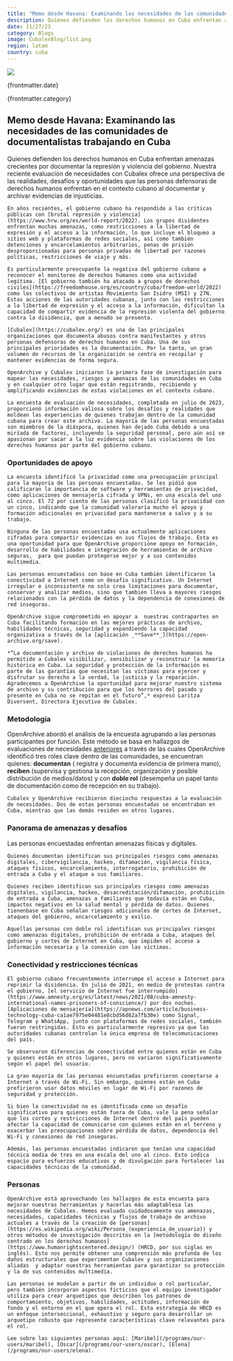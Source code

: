 ```yaml
---
title: "Memo desde Havana: Examinando las necesidades de las comunidades de documentalistas trabajando en Cuba"
description: Quienes defienden los derechos humanos en Cuba enfrentan amenazas crecientes por documentar la represión y violencia del gobierno. Nuestra reciente evaluación de necesidades con Cubalex ofrece una perspectiva de las realidades, desafíos y oportunidades que las personas defensoras de derechos humanos enfrentan en el contexto cubano al documentar y archivar evidencias de injusticias.
date: 11/27/23
category: Blogs
image: CubalexBlog/list.png
region: latam
country: cuba
---
```



<ArticleHeaderSection>

![](CubalexBlog/header.png)

{frontmatter.date}

{frontmatter.category}

## Memo desde Havana: Examinando las necesidades de las comunidades de documentalistas trabajando en Cuba

Quienes defienden los derechos humanos en Cuba enfrentan amenazas crecientes por documentar la represión y violencia del gobierno. Nuestra reciente evaluación de necesidades con Cubalex ofrece una perspectiva de las realidades, desafíos y oportunidades que las personas defensoras de derechos humanos enfrentan en el contexto cubano al documentar y archivar evidencias de injusticias.

</ArticleHeaderSection>
<ContentSection>

    En años recientes, el gobierno cubano ha respondido a las críticas públicas con [brutal represión y violencia](https://www.hrw.org/es/world-report/2022). Los grupos disidentes enfrentan muchas amenazas, como restricciones a la libertad de expresión y el acceso a la información, lo que incluye el bloqueo a sitios web y plataformas de redes sociales, así como también detenciones y encarcelamientos arbitrarios, penas de prisión desproporcionadas para personas privadas de libertad por razones políticas, restricciones de viaje y más.

    Es particularmente preocupante la negativa del gobierno cubano a reconocer el monitoreo de derechos humanos como una actividad legítima. [El gobierno también ha atacado a grupos de derechos civiles](https://freedomhouse.org/es/country/cuba/freedom-world/2022) como los colectivos de artistas Movimiento San Isidro (MSI) y 27N. Estas acciones de las autoridades cubanas, junto con las restricciones a la libertad de expresión y el acceso a la información, dificultan la capacidad de compartir evidencia de la represión violenta del gobierno contra la disidencia, que a menudo se presenta.

    [Cubalex](https://cubalex.org/) es una de las principales organizaciones que documenta abusos contra manifestantes y otros personas defensoras de derechos humanos en Cuba. Una de sus principales prioridades es la documentación. Por lo tanto, un gran volumen de recursos de la organización se centra en recopilar y mantener evidencias de forma segura.

    OpenArchive y Cubalex iniciaron la primera fase de investigación para mapear las necesidades, riesgos y amenazas de las comunidades en Cuba y en cualquier otro lugar que están registrando, recibiendo y amplificando evidencias de estas violaciones en el contexto cubano.

    La encuesta de evaluación de necesidades, completada en julio de 2023, proporcionó información valiosa sobre los desafíos y realidades que moldean las experiencias de quienes trabajan dentro de la comunidad cubana para crear este archivo. La mayoría de las personas encuestadas son miembros de la diáspora, quienes han dejado Cuba debido a una miríada de factores, incluyendo la seguridad personal, pero aún así se apasionan por sacar a la luz evidencia sobre las violaciones de los derechos humanos por parte del gobierno cubano.

### Oportunidades de apoyo

    La encuesta identificó la privacidad como una preocupación principal para la mayoría de las personas encuestadas. Se les pidió que calificaran la importancia de software y herramientas de privacidad, como aplicaciones de mensajería cifrada y VPNs, en una escala del uno al cinco. El 72 por ciento de las personas clasificó la privacidad con un cinco, indicando que la comunidad valoraría mucho el apoyo y formación adicionales en privacidad para mantenerse a salvo y a su trabajo.

    Ninguna de las personas encuestadas usa actualmente aplicaciones cifradas para compartir evidencias en sus flujos de trabajo. Esta es una oportunidad para que OpenArchive proporcione apoyo en formación, desarrollo de habilidades e integración de herramientas de archivo seguras,  para que puedan protegerse mejor y a sus contenidos multimedia. 

    Las personas encuestadass con base en Cuba también identificaron la conectividad a Internet como un desafío significativo. Un Internet irregular e inconsistente no solo crea limitaciones para documentar, conservar y analizar medios, sino que también lleva a mayores riesgos relacionados con la pérdida de datos y la dependencia de conexiones de red inseguras.

    OpenArchive sigue comprometido en apoyar a  nuestras contrapartes en Cuba facilitando formación en las mejores prácticas de archivo, habilidades técnicas, seguridad y expandiendo la capacidad organizativa a través de la [aplicación _**Save**_](https://open-archive.org/save).

    *“La documentación y archivo de violaciones de derechos humanos ha permitido a Cubalex visibilizar, sensibilizar y reconstruir la memoria histórica en Cuba. La seguridad y protección de la información es parte de las garantías que necesitan las víctimas para ejercer y disfrutar su derecho a la verdad, la justicia y la reparación. Agradecemos a OpenArchive la oportunidad para mejorar nuestro sistema de archivo y su contribución para que los horrores del pasado y presente en Cuba no se repitan en el futuro”,* expresó Laritza Diversent, Directora Ejecutiva de Cubalex.

### Metodología

   OpenArchive abordó el análisis de la encuesta agrupando a las personas participantes por función. Este método se basa en hallazgos de evaluaciones de necesidades [anteriores](https://open-archive.org/programs/our-users) a través de las cuales OpenArchive identificó tres roles clave dentro de las comunidades, se encuentran quienes: **documentan** ( registra y documenta evidencia de primera mano), **reciben** (supervisa y gestiona la recepción, organización y posible distribución de medios/datos) y con  **doble rol** (desempeña un papel tanto de documentación como de recepción en su trabajo).

    Cubalex y OpenArchive recibieron dieciocho respuestas a la evaluación de necesidades. Dos de estas personas encuestadas se encontraban en Cuba, mientras que las demás residen en otros lugares.

### Panorama de amenazas y desafíos

   Las personas encuestadas enfrentan amenazas físicas y digitales. 

    Quienes documentan identifican sus principales riesgos como amenazas digitales, cibervigilancia, hackeo, difamación, vigilancia física, ataques físicos, encarcelamiento, interrogatorio, prohibición de entrada a Cuba y el ataque a sus familiares. 

    Quienes reciben identifican sus principales riesgos como amenazas digitales, vigilancia, hackeo, desacreditación/difamación, prohibición de entrada a Cuba, amenazas a familiares que todavía están en Cuba, impactos negativos en la salud mental y pérdida de datos. Quienes tienenbase en Cuba señalan riesgos adicionales de cortes de Internet, ataques del gobierno, encarcelamiento y exilio. 

    Aquellas personas con doble rol identifican sus principales riesgos como amenazas digitales, prohibición de entrada a Cuba, ataques del gobierno y cortes de Internet en Cuba, que impiden el acceso a información necesaria y la conexión con las víctimas.

### Conectividad y restricciones técnicas

    El gobierno cubano frecuentemente interrumpe el acceso a Internet para reprimir la disidencia. En julio de 2021, en medio de protestas contra el gobierno, [el servicio de Internet fue interrumpido](https://www.amnesty.org/es/latest/news/2021/08/cuba-amnesty-international-names-prisoners-of-conscience/) por dos noches. [Aplicaciones de mensajería](https://apnews.com/article/business-technology-cuba-ca1ae7975e04481e8cbd56d62a7fb30e) como Signal, Telegram y WhatsApp, junto con plataformas de redes sociales, también fueron restringidas. Esto es particularmente represivo ya que las autoridades cubanas controlan la única empresa de telecomunicaciones del país.

    Se observaron diferencias de conectividad entre quienes están en Cuba y quienes están en otros lugares, pero no variaron significativamente según el papel del usuario.

    La gran mayoría de las personas encuestadas prefirieron conectarse a Internet a través de Wi-Fi. Sin embargo, quienes están en Cuba prefirieron usar datos móviles en lugar de Wi-Fi por razones de seguridad y protección.

    Si bien la conectividad no es identificada como un desafío significativo para quienes están fuera de Cuba, vale la pena señalar que los cortes y restricciones de Internet dentro del país pueden afectar la capacidad de comunicarse con quienes están en el terreno y exacerbar las preocupaciones sobre pérdida de datos, dependencia del Wi-Fi y conexiones de red inseguras.

    Además, las personas encuestadas indicaron que tenían una capacidad técnica media de tres en una escala del uno al cinco. Esto indica espacio para esfuerzos educativos y de divulgación para fortalecer las capacidades técnicas de la comunidad.

### Personas

    OpenArchive está aprovechando los hallazgos de esta encuesta para mejorar nuestras herramientas y hacerlas más adaptablesa las necesidades de Cubalex. Hemos evaluado cuidadosamente sus amenazas, necesidades, capacidades técnicas y flujos de trabajo de archivo actuales a través de la creación de [personas](https://es.wikipedia.org/wiki/Persona_(experiencia_de_usuario)) y otros métodos de investigación descritos en la [metodología de diseño centrado en los derechos humanos](https://www.humanrightscentered.design/) (HRCD, por sus siglas en inglés). Esto nos permite obtener una comprensión más profunda de los daños estructurales que experimentan Cubalex y sus organizaciones aliadas  y adaptar nuestras herramientas para garantizar su protección y la de sus contenidos multimedia.

    Las personas se modelan a partir de un individuo o rol particular, pero también incorporan aspectos ficticios que el equipo investigador utiliza para crear arquetipos que describen los patrones de comportamiento, objetivos, habilidades, actitudes, información de fondo y el entorno en el que opera el rol. Esta estrategia de HRCD es un enfoque interseccional, exhaustivo y seguro para desarrollar un arquetipo robusto que represente características clave relevantes para el rol.

    Lee sobre las siguientes personas aquí: [Maribel](/programs/our-users/maribel), [Oscar](/programs/our-users/oscar), [Elena](/programs/our-users/elena). 

</ContentSection>
